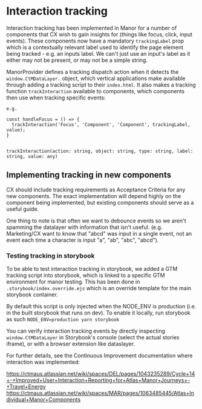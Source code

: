 
<Meta title="How to/Development/Interaction tracking" />

# Interaction tracking

Interaction tracking has been implemented in Manor for a number of components that CX wish to gain insights
for (things like focus, click, input events). These components now have a mandatory `trackingLabel` prop which is a
contextually relevant label used to identify the page element being tracked - e.g. an inputs label. We can't
just use an input's label as it either may not be present, or may not be a simple string.

ManorProvider defines a tracking dispatch action when it detects the `window.CtMDataLayer.` object, which vertical
applications make available through adding a tracking script to their `index.html`. It also makes a tracking function
`trackInteraction` available to components, which components then use when tracking specific events:

```
e.g.

const handleFocus = () => {
  trackInteraction('Focus', 'Component', 'Component', trackingLabel, value);
}


trackInteraction(action: string, object: string, type: string, label: string, value: any)
```

## Implementing tracking in new components

CX should include tracking requirements as Acceptance Criteria for any new components. The exact implementation will
depend highly on the component being implemented, but existing components should serve as a useful guide.

One thing to note is that often we want to debounce events so we aren't spamming the datalayer with information that isn't
useful. (e.g. Marketing/CX want to know that "abcd" was input in a single event, not an event each time a character is
input "a", "ab", "abc", "abcd").

### Testing tracking in storybook

To be able to test interaction tracking in storybook, we added a GTM tracking script into storybook, which is linked
to a specific GTM environment for manor testing. This has been done in `.storybook/index.override.ejs` which is an override
template for the main storybook container.

By default this script is only injected when the NODE_ENV is production (i.e. in the built storybook that runs on dev). To
enable it locally, run storybook as such `NODE_ENV=production yarn storybook`

You can verify interaction tracking events by directly inspecting `window.CtMDataLayer` in Storybook's console (select the
actual stories iframe), or with a browser extension like dataslayer.

For further details, see the Continuous Improvement documentation where interaction was implemented:

https://ctmaus.atlassian.net/wiki/spaces/DEL/pages/1043235289/Cycle+14+-+Improved+User+Interaction+Reporting+for+Atlas+Manor+Journeys+-+Travel+Energy
https://ctmaus.atlassian.net/wiki/spaces/MAR/pages/1063485445/Atlas+Individual+Manor+Components
